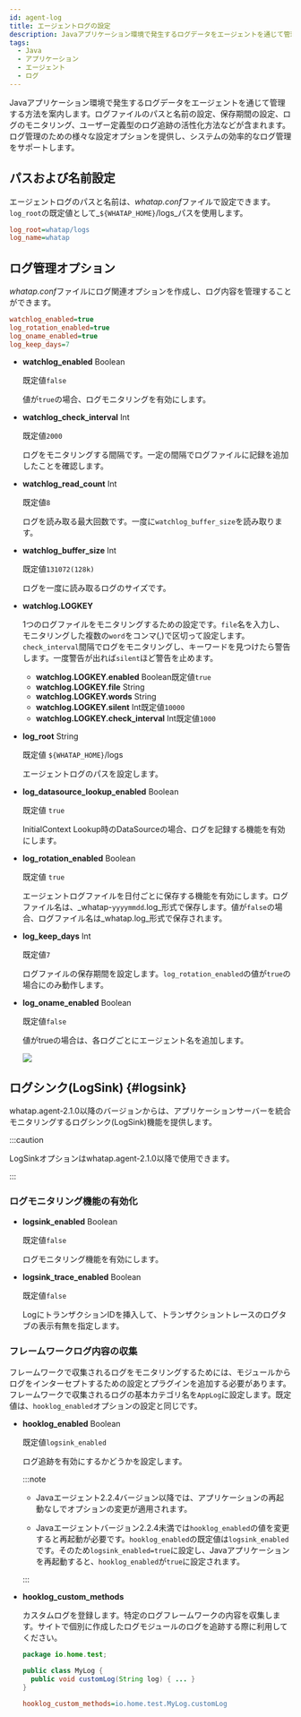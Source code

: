 ```yaml
---
id: agent-log
title: エージェントログの設定
description: Javaアプリケーション環境で発生するログデータをエージェントを通じて管理する方法を案内します。ログファイルのパスと名前の設定、保存期間の設定、ログのモニタリング、ユーザー定義型のログ追跡の活性化方法などが含まれます。ログ管理のための様々な設定オプションを提供し、システムの効率的なログ管理をサポートします。
tags:
  - Java
  - アプリケーション
  - エージェント
  - ログ
---
```


Javaアプリケーション環境で発生するログデータをエージェントを通じて管理する方法を案内します。ログファイルのパスと名前の設定、保存期間の設定、ログのモニタリング、ユーザー定義型のログ追跡の活性化方法などが含まれます。ログ管理のための様々な設定オプションを提供し、システムの効率的なログ管理をサポートします。

## パスおよび名前設定

エージェントログのパスと名前は、*whatap.conf*ファイルで設定できます。`log_root`の既定値として_`${WHATAP_HOME}`/logs_パスを使用します。

```ini title='whatap.conf'
log_root=whatap/logs
log_name=whatap
```

## ログ管理オプション

*whatap.conf*ファイルにログ関連オプションを作成し、ログ内容を管理することができます。

```ini title='whatap.conf'
watchlog_enabled=true
log_rotation_enabled=true
log_oname_enabled=true
log_keep_days=7
```

- **watchlog_enabled** <span class='type'>Boolean</span>

  既定値`false`

  値が`true`の場合、ログモニタリングを有効にします。

- **watchlog_check_interval** <span class='type'>Int</span>

  既定値`2000`

  ログをモニタリングする間隔です。一定の間隔でログファイルに記録を追加したことを確認します。

- **watchlog_read_count** <span class='type'>Int</span>

  既定値`8`

  ログを読み取る最大回数です。一度に`watchlog_buffer_size`を読み取ります。

- **watchlog_buffer_size** <span class='type'>Int</span>

  既定値`131072(128k)`

  ログを一度に読み取るログのサイズです。

- **watchlog.LOGKEY**

  1つのログファイルをモニタリングするための設定です。`file`名を入力し、モニタリングした複数の`word`をコンマ(,)で区切って設定します。`check_interval`間隔でログをモニタリングし、キーワードを見つけたら警告します。一度警告が出れば`silent`ほど警告を止めます。

  - **watchlog.LOGKEY.enabled** <span class='type'>Boolean</span>既定値`true`
  - **watchlog.LOGKEY.file** <span class='type'>String</span>
  - **watchlog.LOGKEY.words** <span class='type'>String</span>
  - **watchlog.LOGKEY.silent** <span class='type'>Int</span>既定値`10000`
  - **watchlog.LOGKEY.check_interval** <span class='type'>Int</span>既定値`1000`

- **log_root** <span class='type'>String</span>

  既定値 `${WHATAP_HOME}`/logs

  エージェントログのパスを設定します。

- **log_datasource_lookup_enabled** <span class='type'>Boolean</span>

  既定値 `true`

  InitialContext Lookup時のDataSourceの場合、ログを記録する機能を有効にします。

- **log_rotation_enabled** <span class='type'>Boolean</span>

  既定値 `true`

  エージェントログファイルを日付ごとに保存する機能を有効にします。ログファイル名は、_whatap-`yyyymmdd`.log_形式で保存します。値が`false`の場合、ログファイル名は_whatap.log_形式で保存されます。

- **log_keep_days** <span class='type'>Int</span>

  既定値`7`

  ログファイルの保存期間を設定します。`log_rotation_enabled`の値が`true`の場合にのみ動作します。

- **log_oname_enabled** <span class='type'>Boolean</span>

  既定値`false`

  値がtrueの場合は、各ログごとにエージェント名を追加します。

  ![](/img/java-agent-log-oname.png)

## ログシンク(LogSink) {#logsink}

whatap.agent-2.1.0以降のバージョンからは、アプリケーションサーバーを統合モニタリングするログシンク(LogSink)機能を提供します。

:::caution

LogSinkオプションはwhatap.agent-2.1.0以降で使用できます。

:::

### ログモニタリング機能の有効化

- **logsink_enabled** <span class='type'>Boolean</span>

  既定値`false`

  ログモニタリング機能を有効にします。

- **logsink_trace_enabled** <span class='type'>Boolean</span>

  既定値`false`

  LogにトランザクションIDを挿入して、トランザクショントレースのログタブの表示有無を指定します。  

### フレームワークログ内容の収集

フレームワークで収集されるログをモニタリングするためには、モジュールからログをインターセプトするための設定とプラグインを追加する必要があります。フレームワークで収集されるログの基本カテゴリ名を`AppLog`に設定します。既定値は、`hooklog_enabled`オプションの設定と同じです。

- **hooklog_enabled** <span class='type'>Boolean</span>

  既定値`logsink_enabled`

  ログ追跡を有効にするかどうかを設定します。

  :::note

  - Javaエージェント2.2.4バージョン以降では、アプリケーションの再起動なしでオプションの変更が適用されます。 

  - Javaエージェントバージョン2.2.4未満では`hooklog_enabled`の値を変更すると再起動が必要です。`hooklog_enabled`の既定値は`logsink_enabled`です。そのため`logsink_enabled=true`に設定し、Javaアプリケーションを再起動すると、`hooklog_enabled`が`true`に設定されます。

  :::

- **hooklog_custom_methods**

  カスタムログを登録します。特定のログフレームワークの内容を収集します。サイトで個別に作成したログモジュールのログを追跡する際に利用してください。

  ```java title='Java'
  package io.home.test;

  public class MyLog {  
    public void customLog(String log) { ... }
  }
  ```

  ```ini title='whatap.conf'
  hooklog_custom_methods=io.home.test.MyLog.customLog
  ```
